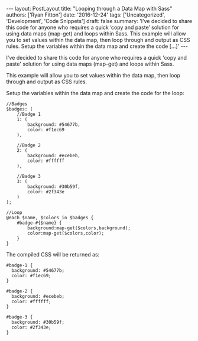 \-\-- layout: PostLayout title: \"Looping through a Data Map with Sass\" authors: \[\'Ryan Fitton\'\] date: \'2016-12-24\' tags: \[\'Uncategorized\', \'Development\', \'Code Snippets\'\] draft: false summary: \'I&#8217;ve decided to share this code for anyone who requires a quick &#8216;copy and paste&#8217; solution for using data maps (map-get) and loops within Sass. This example will allow you to set values within the data map, then loop through and output as CSS rules. Setup the variables within the data map and create the code \[&hellip;\]\' \-\--

I've decided to share this code for anyone who requires a quick 'copy and paste' solution for using data maps (map-get) and loops within Sass.

This example will allow you to set values within the data map, then loop through and output as CSS rules.

Setup the variables within the data map and create the code for the loop:

``` language-scss
//Badges
$badges: (
    //Badge 1
    1: (
        background: #54677b,
        color: #f1ec69
    ),
    
    //Badge 2
    2: (
        background: #ecebeb,
        color: #ffffff
    ),
    
    //Badge 3
    3: (
        background: #30b59f,
        color: #2f343e
    )
);

//Loop
@each $name, $colors in $badges {
    #badge-#{$name} {
        background:map-get($colors,background);
        color:map-get($colors,color);
    }
}
```

The compiled CSS will be returned as:

``` language-css
#badge-1 {
  background: #54677b;
  color: #f1ec69;
}

#badge-2 {
  background: #ecebeb;
  color: #ffffff;
}

#badge-3 {
  background: #30b59f;
  color: #2f343e;
}
```
